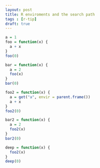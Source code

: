 ```yaml
---
layout: post
title: R enviroments and the search path
tags : [r-tip]
draft: true
---
```


```r
a = 1
foo = function(x) {
  a + x
}
foo(0)

bar = function(x) {
  a = 2
  foo(x)
}
bar(0)

foo2 = function(x) {
  a = get("a", envir = parent.frame())
  a + x
}
foo2(0)

bar2 = function(x) {
  a = 2
  foo2(x)
}
bar2(0)

deep = function(x) {
  foo2(x)
}
deep(0)

```